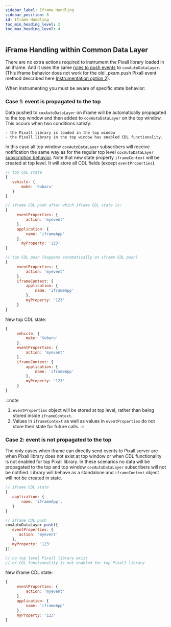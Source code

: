 ```yaml
---
sidebar_label: Iframe Handling
sidebar_position: 8
id: Iframe Handling
toc_min_heading_level: 2
toc_max_heading_level: 4
---
```


## iFrame Handling within Common Data Layer

There are no extra actions required to instrument the Pixall library loaded in an iframe.
And it uses the same [rules to push events](./sending-events.mdx) to `coxAutoDataLayer`.
(This iframe behavior does not work for the old \_pxam.push Pixall event method described here [Instrumentation option 2](../legacy-instrumentation/legacy-events-instrumentation.mdx)).

When instrumenting you must be aware of specific state behavior:

### Case 1: event is propagated to the top
Data pushed to `coxAutoDataLayer` on iframe will be automatically propagated to the top window and then added to `coxAutoDataLayer`
on the top window. This occurs when two conditions satisfy:

    - the Pixall library is loaded in the top window
    - the Pixall library in the top window has enabled CDL functionality.
In this case all top window `coxAutoDataLayer` subscribers will receive notification the same way as for the regular
top level `coxAutoDataLayer` [subscription behavior](./subscribe-to-cdl-events.mdx). Note that new state property `iframeContext` will be created at top level.
It will store all CDL fields (except `eventProperties`).

```js title='Example:'
// top CDL state
{
   vehicle: {
       make: 'Subaru'
   }
}

// iframe CDL push after which iframe CDL state is:
{
     eventProperties: {
	     action: 'myevent'
     },
     application: {
         name: 'iframeApp'
     },
	   myProperty: '123'
}

// top CDL push (happens automatically on iframe CDL push)
{
     eventProperties: {
	     action: 'myevent'
     },
     iframeContext: {
         application: {
             name: 'iframeApp'
         },
	     myProperty: '123'
     }
}
```

New top CDL state:

```js
{
     vehicle: {
         make: 'Subaru'
     },
     eventProperties: {
	     action: 'myevent'
     },
     iframeContext: {
         application: {
             name: 'iframeApp'
         },
	     myProperty: '123'
     }
}
```

:::note
1. `eventProperties` object will be stored at top level, rather than being stored inside `iframeContext`.
2. Values in `iframeContext` as well as values in `eventProperties` do not store their state for future calls.
:::

### Case 2: event is not propagated to the top
The only cases when iframe can directly send events to Pixall server are when Pixall library does not exist at top window
or when CDL functionality is not enabled for top Pixall library.
In these scenarios no data will be propagated to the top and top window `coxAutoDataLayer` subscribers will not be notified.
Library will behave as a standalone and `iframeContext` object will not be created in state.

```js title='Example:'
// iframe CDL state
{
   application: {
       name: 'iframeApp',
   }
}

// iframe CDL push
coxAutoDataLayer.push({
   eventProperties: {
      action: 'myevent'
   },
   myProperty: '123'
});

// no top level Pixall library exist
// or CDL functionality is not enabled for top Pixall library
```

New iframe CDL state:

```js
{
     eventProperties: {
	     action: 'myevent'
     },
     application: {
         name: 'iframeApp'
     },
     myProperty: '123'
}
```
